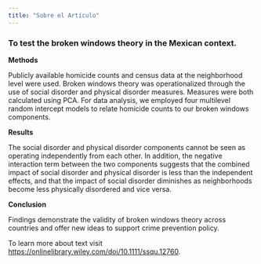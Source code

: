 ```yaml
---
title: "Sobre el Artículo"
---
```




### To test the broken windows theory in the Mexican context.

**Methods**

Publicly available homicide counts and census data at the neighborhood level were used. Broken windows theory was operationalized through the use of social disorder and physical disorder measures. Measures were both calculated using PCA. For data analysis, we employed four multilevel random intercept models to relate homicide counts to our broken windows components.

**Results**

The social disorder and physical disorder components cannot be seen as operating independently from each other. In addition, the negative interaction term between the two components suggests that the combined impact of social disorder and physical disorder is less than the independent effects, and that the impact of social disorder diminishes as neighborhoods become less physically disordered and vice versa.

**Conclusion**

Findings demonstrate the validity of broken windows theory across countries and offer new ideas to support crime prevention policy.

To learn more about text visit <https://onlinelibrary.wiley.com/doi/10.1111/ssqu.12760>.
